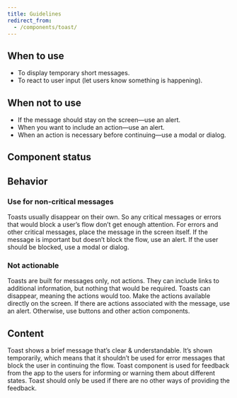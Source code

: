 ```yaml
---
title: Guidelines
redirect_from:
  - /components/toast/
---
```


<ReactExample exampleId="Toast-default" />

## When to use

- To display temporary short messages.
- To react to user input (let users know something is happening).

## When not to use

- If the message should stay on the screen—use an alert.
- When you want to include an action—use an alert.
- When an action is necessary before continuing—use a modal or dialog.

## Component status

<ComponentStatus component="Toast" />

## Behavior

### Use for non-critical messages

Toasts usually disappear on their own. So any critical messages or errors that would block a user’s flow don’t get enough attention.
For errors and other critical messages, place the message in the screen itself. If the message is important but doesn’t block the flow, use an alert.
If the user should be blocked, use a modal or dialog.

### Not actionable

Toasts are built for messages only, not actions. They can include links to additional information, but nothing that would be required. Toasts can disappear, meaning the actions would too.
Make the actions available directly on the screen. If there are actions associated with the message, use an alert. Otherwise, use buttons and other action components.

## Content

Toast shows a brief message that’s clear & understandable. It’s shown temporarily, which means that it shouldn’t be used for error messages that block the user in continuing the flow.
Toast component is used for feedback from the app to the users for informing or warning them about different states.
Toast should only be used if there are no other ways of providing the feedback.
